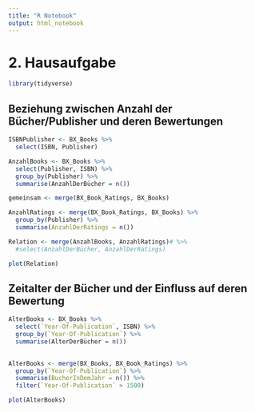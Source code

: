 ```yaml
---
title: "R Notebook"
output: html_notebook
---
```


# 2. Hausaufgabe

```r
library(tidyverse)
```
 
## Beziehung zwischen Anzahl der Bücher/Publisher und deren Bewertungen
  
```r
ISBNPublisher <- BX_Books %>%
  select(ISBN, Publisher)
```
  
```r
AnzahlBooks <- BX_Books %>%
  select(Publisher, ISBN) %>%
  group_by(Publisher) %>%
  summarise(AnzahlDerBücher = n())
```

```r
gemeinsam <- merge(BX_Book_Ratings, BX_Books)
```

```r
AnzahlRatings <- merge(BX_Book_Ratings, BX_Books) %>%
  group_by(Publisher) %>%
  summarise(AnzahlDerRatings = n())
```

```r
Relation <- merge(AnzahlBooks, AnzahlRatings)# %>%
  #select(AnzahlDerBücher, AnzahlDerRatings)
```

```r
plot(Relation)
```


## Zeitalter der Bücher und der Einfluss auf deren Bewertung

```r
AlterBooks <- BX_Books %>%
  select(`Year-Of-Publication`, ISBN) %>%
  group_by(`Year-Of-Publication`) %>%
  summarise(AlterDerBücher = n())
  
```

```r
AlterBooks <- merge(BX_Books, BX_Book_Ratings) %>%
  group_by(`Year-Of-Publication`) %>%
  summarise(BucherInDemJahr = n()) %>%
  filter(`Year-Of-Publication` > 1500)
```

```r
plot(AlterBooks)
```

